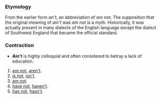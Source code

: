 ===Etymology===
From the earlier form ''an't'', an abbreviation of ''are not''.  The supposition that the original meaning of ''ain't'' was ''am not'' is a myth.  Historically, it was actually present in many dialects of the English language except the dialect of Southwest England that became the official standard.

===Contraction===
*'''Ain't''' is highly colloquial and often considered to betray a lack of education.
# [[are not]], [[aren't]].
# [[is not]], [[isn't]].
# [[am not]].
# [[have not]], [[haven't]].
# [[has not]], [[hasn't]].